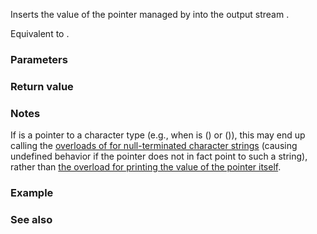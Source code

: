 {{cpp/memory/unique_ptr/title|operator&amp;lt;&amp;lt;}}
{{cpp/memory/unique_ptr/navbar}}
{{dcl begin}}
{{dcl|since=c++20|1=
template&lt; class CharT, class Traits, class Y, class D &gt;
std::basic_ostream&lt;CharT, Traits&gt;&amp; operator&lt;&lt;( std::basic_ostream&lt;CharT, Traits&gt;&amp; os,
                                               const std::unique_ptr&lt;Y, D&gt;&amp; p );
}}
{{dcl end}}

Inserts the value of the pointer managed by {{c|p}} into the output stream {{c|os}}.

Equivalent to {{c|os &lt;&lt; p.get()}}.

{{cpp/enable if|{{c|os &lt;&lt; p.get()}} is a valid expression.}}

===Parameters===
{{par begin}}
{{par|os|a {{lc|std::basic_ostream}} to insert {{c|p}} into}}
{{par|p|the pointer to be inserted into {{c|os}}}}
{{par end}}

===Return value===
{{c|os}}

===Notes===
If {{c|std::unique_ptr&lt;Y, D&gt;::pointer}} is a pointer to a character type (e.g., when {{tt|Y}} is {{c|char}}({{c|[]}}) or {{c|CharT}}({{c|[]}})), this may end up calling the [[cpp/io/basic_ostream/operator_ltlt2|overloads of {{tt|operator&lt;&lt;}} for null-terminated character strings]] (causing undefined behavior if the pointer does not in fact point to such a string), rather than [[cpp/io/basic_ostream/operator_ltlt|the overload for printing the value of the pointer itself]].

===Example===
{{example
|p=true
|code=
#include &lt;iostream&gt;
#include &lt;memory&gt;

class Foo {};

int main()
{
    auto p = std::make_unique&lt;Foo&gt;();
    std::cout &lt;&lt; p &lt;&lt; '\n';
    std::cout &lt;&lt; p.get() &lt;&lt; '\n';
}
|p=true
|output=
0x6d9028
0x6d9028
}}

===See also===
{{dsc begin}}
{{dsc inc|cpp/memory/unique_ptr/dsc get}}
{{dsc end}}

{{langlinks|de|es|ja|ru|zh}}